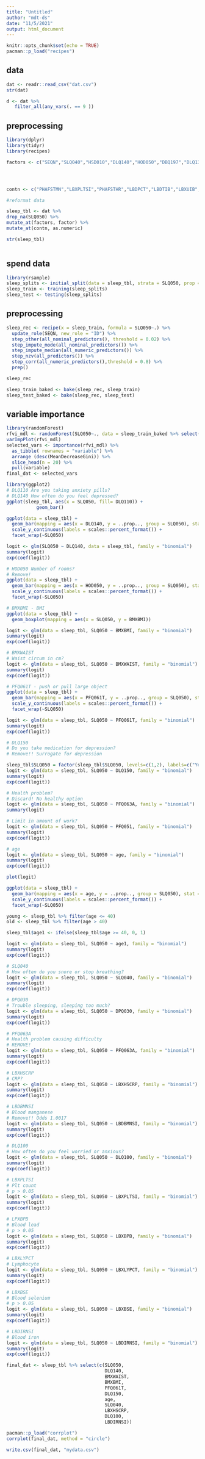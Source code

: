 ```yaml
---
title: "Untitled"
author: "mdt-ds"
date: "11/5/2021"
output: html_document
---
```


```r
knitr::opts_chunk$set(echo = TRUE)
pacman::p_load("recipes")

```

## data

```r
dat <- readr::read_csv("dat.csv")
str(dat)
```

```r
d <- dat %>% 
   filter_all(any_vars(. == 9 ))
```

## preprocessing
```r
library(dplyr)
library(tidyr)
library(recipes)

factors <- c("SEQN","SLQ040","HSD010","DLQ140","HOD050","DBQ197","DLQ130","DLQ170","DBQ235C","DLQ110","DLQ100","DLQ150","DBQ700","SLQ050","PFQ063B","DPQ030","PFQ051","PFQ061N","PFQ061T","PFQ063A")




contn <- c("PHAFSTMN","LBXPLTSI","PHAFSTHR","LBDPCT","LBDTIB","LBXUIB","LBXIRN","LBDHDD","DSDCOUNT","DBD900","DBD905","DBD910","DBD895","WHQ150","WHD120","WHD010","WHD020","WHD050","WHD110","VTD271B","OCQ180","OCD270","OCD395","PAQ625","PAD630","PAQ670","PAD675","PAD680","WHD140","WHD130","DUQ220Q")

#reformat data

sleep_tbl <- dat %>%
drop_na(SLQ050) %>%
mutate_at(factors, factor) %>%
mutate_at(contn, as.numeric)

str(sleep_tbl)



```

## spend data
```r
library(rsample)
sleep_splits <- initial_split(data = sleep_tbl, strata = SLQ050, prop = 0.80)
sleep_train <- training(sleep_splits)
sleep_test <- testing(sleep_splits)
```

## preprocessing
```r
sleep_rec <- recipe(x = sleep_train, formula = SLQ050~.) %>% 
  update_role(SEQN, new_role = "ID") %>% 
  step_other(all_nominal_predictors(), threshold = 0.02) %>% 
  step_impute_mode(all_nominal_predictors()) %>% 
  step_impute_median(all_numeric_predictors()) %>% 
  step_nzv(all_predictors()) %>% 
  step_corr(all_numeric_predictors(),threshold = 0.8) %>% 
  prep()

sleep_rec
```

```r
sleep_train_baked <- bake(sleep_rec, sleep_train)
sleep_test_baked <- bake(sleep_rec, sleep_test)
```

## variable importance
```r
library(randomForest)
rfvi_mdl <- randomForest(SLQ050~., data = sleep_train_baked %>% select(-SEQN))
varImpPlot(rfvi_mdl)
selected_vars <- importance(rfvi_mdl) %>%  
  as_tibble( rownames = "variable") %>% 
  arrange (desc(MeanDecreaseGini)) %>% 
  slice_head(n = 20) %>% 
  pull(variable)
final_dat <- selected_vars

```


```r
library(ggplot2)
# DLQ110 Are you taking anxiety pills?
# DLQ140 How often do you feel depressed?
ggplot(sleep_tbl, aes(x = SLQ050, fill= DLQ110)) +
           geom_bar()

ggplot(data = sleep_tbl) + 
  geom_bar(mapping = aes(x = DLQ140, y = ..prop.., group = SLQ050), stat = "count") + 
  scale_y_continuous(labels = scales::percent_format()) +
  facet_wrap(~SLQ050)

logit <- glm(SLQ050 ~ DLQ140, data = sleep_tbl, family = "binomial")
summary(logit)
exp(coef(logit))
```

```r
# HOD050 Number of rooms?
# Remove!
ggplot(data = sleep_tbl) + 
  geom_bar(mapping = aes(x = HOD050, y = ..prop.., group = SLQ050), stat = "count") + 
  scale_y_continuous(labels = scales::percent_format()) +
  facet_wrap(~SLQ050)
```

```r
# BMXBMI - BMI
ggplot(data = sleep_tbl) + 
  geom_boxplot(mapping = aes(x = SLQ050, y = BMXBMI))

logit <- glm(data = sleep_tbl, SLQ050 ~ BMXBMI, family = "binomial")
summary(logit)
exp(coef(logit))
```
```r
# BMXWAIST 
# Waist circum in cm?
logit <- glm(data = sleep_tbl, SLQ050 ~ BMXWAIST, family = "binomial")
summary(logit)
exp(coef(logit))
```

```r
# PFQ061T - push or pull large object
ggplot(data = sleep_tbl) + 
  geom_bar(mapping = aes(x = PFQ061T, y = ..prop.., group = SLQ050), stat = "count") + 
  scale_y_continuous(labels = scales::percent_format()) +
  facet_wrap(~SLQ050)

logit <- glm(data = sleep_tbl, SLQ050 ~ PFQ061T, family = "binomial")
summary(logit)
exp(coef(logit))
```
```r
# DLQ150 
# Do you take medication for depression?
# Remove!! Surrogate for depression

sleep_tbl$SLQ050 = factor(sleep_tbl$SLQ050, levels=c(1,2), labels=c("Yes","No"))
logit <- glm(data = sleep_tbl, SLQ050 ~ DLQ150, family = "binomial")
summary(logit)
exp(coef(logit))
```

```r
# Health problem?
# Discard! No healthy option
logit <- glm(data = sleep_tbl, SLQ050 ~ PFQ063A, family = "binomial")
summary(logit)

# Limit in amount of work?
logit <- glm(data = sleep_tbl, SLQ050 ~ PFQ051, family = "binomial")
summary(logit)
exp(coef(logit))
```

```r
# age
logit <- glm(data = sleep_tbl, SLQ050 ~ age, family = "binomial")
summary(logit)
exp(coef(logit))

plot(logit)

ggplot(data = sleep_tbl) + 
  geom_bar(mapping = aes(x = age, y = ..prop.., group = SLQ050), stat = "count") + 
  scale_y_continuous(labels = scales::percent_format()) +
  facet_wrap(~SLQ050)

young <- sleep_tbl %>% filter(age <= 40)
old <- sleep_tbl %>% filter(age > 40)

sleep_tbl$age1 <- ifelse(sleep_tbl$age >= 40, 0, 1)

logit <- glm(data = sleep_tbl, SLQ050 ~ age1, family = "binomial")
summary(logit)
exp(coef(logit))
```

```r
# SLQ040 
# How often do you snore or stop breathing?
logit <- glm(data = sleep_tbl, SLQ050 ~ SLQ040, family = "binomial")
summary(logit)
exp(coef(logit))
```

```r
# DPQ030
# Trouble sleeping, sleeping too much?
logit <- glm(data = sleep_tbl, SLQ050 ~ DPQ030, family = "binomial")
summary(logit)
exp(coef(logit))
```

```r
# PFQ063A
# Health problem causing difficulty
# REMOVE!
logit <- glm(data = sleep_tbl, SLQ050 ~ PFQ063A, family = "binomial")
summary(logit)
exp(coef(logit))
```

```r
# LBXHSCRP
# CRP?
logit <- glm(data = sleep_tbl, SLQ050 ~ LBXHSCRP, family = "binomial")
summary(logit)
exp(coef(logit))
```

```r
# LBDBMNSI
# Blood manganese
# Remove!! Odds 1.0017
logit <- glm(data = sleep_tbl, SLQ050 ~ LBDBMNSI, family = "binomial")
summary(logit)
exp(coef(logit))
```

```r
# DLQ100
# How often do you feel worried or anxious?
logit <- glm(data = sleep_tbl, SLQ050 ~ DLQ100, family = "binomial")
summary(logit)
exp(coef(logit))
```

```r
# LBXPLTSI
# Plt count
# p > 0.05
logit <- glm(data = sleep_tbl, SLQ050 ~ LBXPLTSI, family = "binomial")
summary(logit)
exp(coef(logit))
```

```r
# LPXBPB
# Blood lead
# p > 0.05
logit <- glm(data = sleep_tbl, SLQ050 ~ LBXBPB, family = "binomial")
summary(logit)
exp(coef(logit))
```

```r
# LBXLYPCT
# Lymphocyte
logit <- glm(data = sleep_tbl, SLQ050 ~ LBXLYPCT, family = "binomial")
summary(logit)
exp(coef(logit))
```

```r
# LBXBSE
# Blood selenium
# p > 0.05
logit <- glm(data = sleep_tbl, SLQ050 ~ LBXBSE, family = "binomial")
summary(logit)
exp(coef(logit))
```

```r
# LBDIRNSI
# Blood iron
logit <- glm(data = sleep_tbl, SLQ050 ~ LBDIRNSI, family = "binomial")
summary(logit)
exp(coef(logit))
```

```r
final_dat <- sleep_tbl %>% select(c(SLQ050,
                                    DLQ140, 
                                    BMXWAIST, 
                                    BMXBMI, 
                                    PFQ061T,
                                    DLQ150,
                                    age,
                                    SLQ040,
                                    LBXHSCRP,
                                    DLQ100,
                                    LBDIRNSI))
```

```r
pacman::p_load("corrplot")
corrplot(final_dat, method = "circle")

write.csv(final_dat, "mydata.csv")
```

